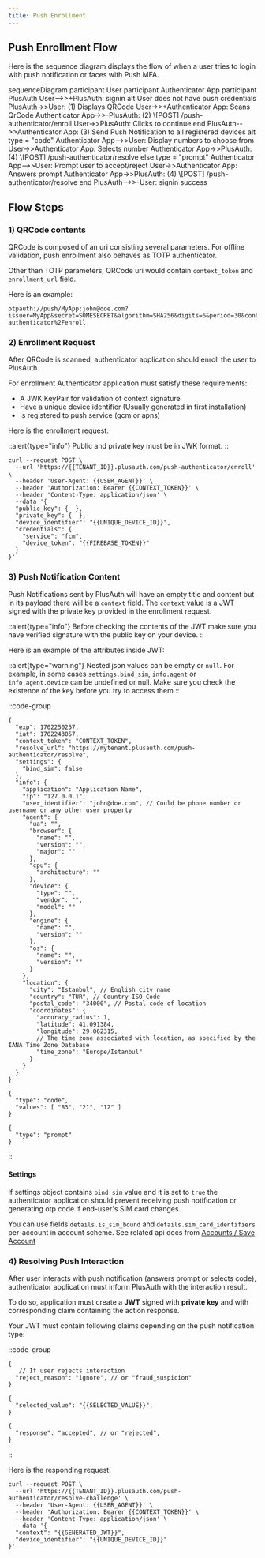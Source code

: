 ```yaml
---
title: Push Enrollment
---
```

<article class="max-w-4xl mx-auto">

  <h2 class="mt-0">Push Enrollment Flow</h2>

  Here is the sequence diagram displays the flow of when a user tries to login with push notification or faces with Push MFA.

  <Mermaid>
  sequenceDiagram
      participant User
      participant Authenticator App
      participant PlusAuth
      User-->>+PlusAuth: signin
      alt User does not have push credentials
          PlusAuth->>User: (1) Displays QRCode
          User->>+Authenticator App: Scans QrCode
          Authenticator App->>-PlusAuth: (2) \[POST] /push-authenticator/enroll
          User->>PlusAuth: Clicks to continue
      end
      PlusAuth-->>Authenticator App: (3) Send Push Notification to all registered devices
      alt type = "code"
          Authenticator App-->>User: Display numbers to choose from
          User->>Authenticator App: Selects number
          Authenticator App->>PlusAuth: (4) \[POST] /push-authenticator/resolve
      else type = "prompt"
          Authenticator App-->>User: Prompt user to accept/reject
          User->>Authenticator App: Answers prompt
          Authenticator App->>PlusAuth: (4) \[POST] /push-authenticator/resolve
      end
      PlusAuth-->>-User: signin success
  </Mermaid>

  ## Flow Steps
  ### 1) QRCode contents
  QRCode is composed of an uri consisting several parameters. For offline validation,
  push enrollment also behaves as TOTP authenticator.

  Other than TOTP parameters, QRCode uri would contain `context_token` and `enrollment_url` field.

  Here is an example:
  ```uri
  otpauth://push/MyApp:john@doe.com?issuer=MyApp&secret=SOMESECRET&algorithm=SHA256&digits=6&period=30&context_token=SOME_TOKEN&enrollment_url=https%3A%2F%2Fmytenant.plusauth.com%2Fpush-authenticator%2Fenroll
  ```

  ### 2) Enrollment Request

  After QRCode is scanned, authenticator application should enroll the user to PlusAuth.

  For enrollment Authenticator application must satisfy these requirements:
  - A JWK KeyPair for validation of context signature
  - Have a unique device identifier (Usually generated in first installation)
  - Is registered to push service (gcm or apns)

  Here is the enrollment request:

  ::alert{type="info"}
  Public and private key must be in JWK format.
  ::

  ```shell
  curl --request POST \
    --url 'https://{{TENANT_ID}}.plusauth.com/push-authenticator/enroll' \
    --header 'User-Agent: {{USER_AGENT}}' \
    --header 'Authorization: Bearer {{CONTEXT_TOKEN}}' \
    --header 'Content-Type: application/json' \
    --data '{
    "public_key": {  },
    "private_key": {  },
    "device_identifier": "{{UNIQUE_DEVICE_ID}}",
    "credentials": {
      "service": "fcm",
      "device_token": "{{FIREBASE_TOKEN}}"
    }
  }'

  ```

  ### 3) Push Notification Content
  Push Notifications sent by PlusAuth will have an empty title and content but in its payload there will be a `context` field.
  The `context` value is a JWT signed with the private key provided in the enrollment request.

  ::alert{type="info"}
  Before checking the contents of the JWT make sure you have verified
  signature with the public key on your device.
  ::

  Here is an example of the attributes inside JWT:

  ::alert{type="warning"}
  Nested json values can be empty or `null`. For example, in some cases `settings.bind_sim`, `info.agent` or `info.agent.device` can be undefined or null.
  Make sure you check the existence of the key before you try to access them
  ::

  ::code-group
  ```json5 [Common Properties]
  {
    "exp": 1702250257,
    "iat": 1702243057,
    "context_token": "CONTEXT_TOKEN",
    "resolve_url": "https://mytenant.plusauth.com/push-authenticator/resolve",
    "settings": {
      "bind_sim": false
    },
    "info": {
      "application": "Application Name",
      "ip": "127.0.0.1",
      "user_identifier": "john@doe.com", // Could be phone number or username or any other user property
      "agent": {
        "ua": "",
        "browser": {
          "name": "",
          "version": "",
          "major": ""
        },
        "cpu": {
          "architecture": ""
        },
        "device": {
          "type": "",
          "vendor": "",
          "model": ""
        },
        "engine": {
          "name": "",
          "version": ""
        },
        "os": {
          "name": "",
          "version": ""
        }
      },
      "location": {
        "city": "Istanbul", // English city name
        "country": "TUR", // Country ISO Code
        "postal_code": "34000", // Postal code of location
        "coordinates": {
          "accuracy_radius": 1,
          "latitude": 41.091384,
          "longitude": 29.062315,
          // The time zone associated with location, as specified by the IANA Time Zone Database
          "time_zone": "Europe/Istanbul"
        }
      }
    }
  }
  ```
  ```json5 [When type is "code"]
  {
    "type": "code",
    "values": [ "83", "21", "12" ]
  }
  ```
  ```json5 [When type is "prompt"]
  {
    "type": "prompt"
  }
  ```
  ::

  #### Settings
  If settings object contains `bind_sim` value and it is set to `true` the authenticator application should prevent receiving
  push notification or generating otp code if end-user's SIM card changes.

  You can use fields `details.is_sim_bound` and `details.sim_card_identifiers` per-account in account scheme.
  See related api docs from [Accounts / Save Account](/api/auth-plus/accounts/save-account)

  ### 4) Resolving Push Interaction
  After user interacts with push notification (answers prompt or selects code),
  authenticator application must inform PlusAuth with the interaction result.

  To do so, application must create a **JWT** signed with **private key**
  and with corresponding claim containing the action response.

  Your JWT must contain following claims depending on the push notification type:

  ::code-group
  ```json5 [Common values]
  {
     // If user rejects interaction
    "reject_reason": "ignore", // or "fraud_suspicion"
  }
  ```
  ```json5 [When type is "code"]
  {
    "selected_value": "{{SELECTED_VALUE}}",
  }
  ```
  ```json5 [When type is "prompt"]
  {
    "response": "accepted", // or "rejected",
  }
  ```
  ::


  Here is the responding request:

  ```shell
  curl --request POST \
    --url 'https://{{TENANT_ID}}.plusauth.com/push-authenticator/resolve-challenge' \
    --header 'User-Agent: {{USER_AGENT}}' \
    --header 'Authorization: Bearer {{CONTEXT_TOKEN}}' \
    --header 'Content-Type: application/json' \
    --data '{
    "context": "{{GENERATED_JWT}}",
    "device_identifier": "{{UNIQUE_DEVICE_ID}}"
  }'
  ```
</article>

